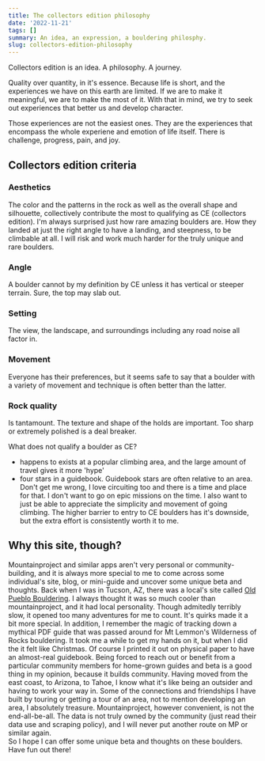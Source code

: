 ```yaml
---
title: The collectors edition philosophy
date: '2022-11-21'
tags: []
summary: An idea, an expression, a bouldering philosphy.
slug: collectors-edition-philosophy
---
```


Collectors edition is an idea. A philosophy. A journey.  

Quality over quantity, in it's essence. Because life is short, and the experiences we have on this earth are limited. 
If we are to make it meaningful, we are to make the most of it.  With that in mind, we try to seek out experiences that better us and develop character. 

Those experiences are not the easiest ones.  They are the experiences that encompass the whole experiene and emotion of life itself.  There is challenge, progress, pain, and joy. 

## Collectors edition criteria 

### Aesthetics
The color and the patterns in the rock as well as the overall shape and silhouette, collectively contribute the most to qualifying as CE (collectors edition).  I'm always surprised just how rare amazing boulders are.  How they landed at just the right angle to have a landing, and steepness, to be climbable at all. 
I will risk and work much harder for the truly unique and rare boulders.  
### Angle
A boulder cannot by my definition by CE unless it has vertical or steeper terrain.  Sure, the top may slab out.  

### Setting
The view, the landscape, and surroundings including any road noise all factor in. 

### Movement
Everyone has their preferences, but it seems safe to say that a boulder with a variety of movement and technique is often better than the latter.

### Rock quality
Is tantamount. The texture and shape of the holds are important.  Too sharp or extremely polished is a deal breaker.

What does not qualify a boulder as CE? 
- happens to exists at a popular climbing area, and the large amount of travel gives it more 'hype'
- four stars in a guidebook.  Guidebook stars are often relative to an area.
Don't get me wrong, I love circuiting too and there is a time and place for that.  I don't want to go on epic missions on the time.  I also want to just be able to appreciate the simplicity and movement of going climbing. 
The higher barrier to entry to CE boulders has it's downside, but the extra effort is consistently worth it to me.

## Why this site, though?
Mountainproject and similar apps aren't very personal or community-building, and it is always more special to me to come across some individual's site, blog, or mini-guide and uncover some unique beta and thoughts. 
Back when I was in Tucson, AZ, there was a local's site called <a href="http://oldpueblobouldering.com">Old Pueblo Bouldering</a>.  I always thought it was so much cooler than mountainproject, and it had local personality.  Though admitedly terribly slow, it opened too many adventures for me to count. It's quirks made it a bit more special.
In addition, I remember the magic of tracking down a mythical PDF guide that was passed around for Mt Lemmon's Wilderness of Rocks bouldering.  It took me a while to get my hands on it, but when I did the it felt like Christmas. Of course I printed it out on physical paper to have an almost-real guidebook. Being forced to reach out or benefit from a particular community members for home-grown guides and beta is a good thing in my opinion, because it builds community.  Having moved from the east coast, to Arizona, to Tahoe, I know what it's like being an outsider and having to work your way in. Some of the connections and friendships I have built by touring or getting a tour of an area, not to mention developing an area, I absolutely treasure.  Mountainproject, however convenient, is not the end-all-be-all.  The data is not truly owned by the community (just read their data use and scraping policy), and I will never put another route on MP or similar again.  
So I hope I can offer some unique beta and thoughts on these boulders.  Have fun out there!
